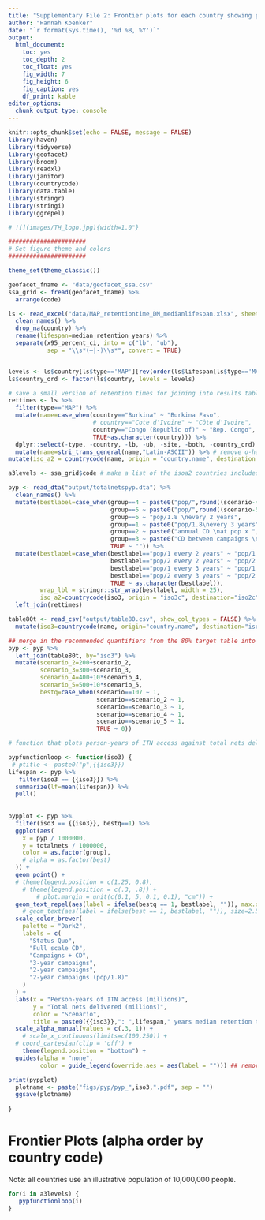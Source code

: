 ```yaml
---
title: "Supplementary File 2: Frontier plots for each country showing person-years of ITN access vs total nets required"
author: "Hannah Koenker"
date: "`r format(Sys.time(), '%d %B, %Y')`"
output:
  html_document:
    toc: yes
    toc_depth: 2
    toc_float: yes
    fig_width: 7
    fig_height: 6
    fig_caption: yes
    df_print: kable
editor_options:
  chunk_output_type: console
---
```


```r
knitr::opts_chunk$set(echo = FALSE, message = FALSE)
library(haven)
library(tidyverse)
library(geofacet)
library(broom)
library(readxl)
library(janitor)
library(countrycode)
library(data.table)
library(stringr)
library(stringi)
library(ggrepel)

# ![](images/TH_logo.jpg){width=1.0"}

######################
# Set figure theme and colors
######################

theme_set(theme_classic())

```


```r
geofacet_fname <- "data/geofacet_ssa.csv"
ssa_grid <- fread(geofacet_fname) %>% 
  arrange(code)
```

```r
ls <- read_excel("data/MAP_retentiontime_DM_medianlifespan.xlsx", sheet="Sheet1") %>%
  clean_names() %>%
  drop_na(country) %>%
  rename(lifespan=median_retention_years) %>%
  separate(x95_percent_ci, into = c("lb", "ub"),
           sep = "\\s*(–|-)\\s*", convert = TRUE)


levels <- ls$country[ls$type=='MAP'][rev(order(ls$lifespan[ls$type=='MAP']))]
ls$country_ord <- factor(ls$country, levels = levels)

# save a small version of retention times for joining into results tables:
rettimes <- ls %>% 
  filter(type=="MAP") %>% 
  mutate(name=case_when(country=="Burkina" ~ "Burkina Faso",
                        # country=="Cote d'Ivoire" ~ "Côte d'Ivoire",
                        country=="Congo (Republic of)" ~ "Rep. Congo",
                        TRUE~as.character(country))) %>% 
  dplyr::select(-type, -country, -lb, -ub, -site, -both, -country_ord) %>% 
  mutate(name=stri_trans_general(name,"Latin-ASCII")) %>% # remove o-hat from Cote d'Ivoire
mutate(iso_a2 = countrycode(name, origin = "country.name", destination = "iso2c"))

a3levels <- ssa_grid$code # make a list of the isoa2 countries included in retention times for later
```

```r
pyp <- read_dta("output/totalnetspyp.dta") %>% 
  clean_names() %>% 
  mutate(bestlabel=case_when(group==4 ~ paste0("pop/",round((scenario-400)/10, digits=1), " \nevery 3 years"),
                             group==5 ~ paste0("pop/",round((scenario-500)/10, digits=1), " \nevery 2 years"),
                             group==6 ~ "pop/1.8 \nevery 2 years",
                             group==1 ~ paste0("pop/1.8\nevery 3 years"),
                             group==2 ~ paste0("annual CD \nat pop x ",(scenario-200),"%"),
                             group==3 ~ paste0("CD between campaigns \nat pop x ",(scenario-300),"%"),
                             TRUE ~ "")) %>% 
  mutate(bestlabel=case_when(bestlabel=="pop/1 every 2 years" ~ "pop/1.0 \nevery 2 years",
                             bestlabel=="pop/2 every 2 years" ~ "pop/2.0 \nevery 2 years",
                             bestlabel=="pop/1 every 3 years" ~ "pop/1.0 \nevery 3 years",
                             bestlabel=="pop/2 every 3 years" ~ "pop/2.0 \nevery 3 years",
                             TRUE ~ as.character(bestlabel)),
         wrap_lbl = stringr::str_wrap(bestlabel, width = 25),
         iso_a2=countrycode(iso3, origin = "iso3c", destination="iso2c")) %>% 
  left_join(rettimes)

table80t <- read_csv("output/table80.csv", show_col_types = FALSE) %>% 
  mutate(iso3=countrycode(name, origin="country.name", destination="iso3c"))

## merge in the recommended quantifiers from the 80% target table into the PYP df:
pyp <- pyp %>% 
  left_join(table80t, by="iso3") %>% 
  mutate(scenario_2=200+scenario_2,
         scenario_3=300+scenario_3,
         scenario_4=400+10*scenario_4,
         scenario_5=500+10*scenario_5,
         bestq=case_when(scenario==107 ~ 1,
                         scenario==scenario_2 ~ 1,
                         scenario==scenario_3 ~ 1,
                         scenario==scenario_4 ~ 1,
                         scenario==scenario_5 ~ 1,
                         TRUE ~ 0))

```


```r
# function that plots person-years of ITN access against total nets delivered for each country; showing only the points within each distribution strategy that provide the maximum PYP, for readability

pypfunctionloop <- function(iso3) {
 # ptitle <- paste0("p",{{iso3}})
lifespan <- pyp %>% 
   filter(iso3 == {{iso3}}) %>% 
  summarize(lf=mean(lifespan)) %>% 
  pull()
  
            
pypplot <- pyp %>%
  filter(iso3 == {{iso3}}, bestq==1) %>%
  ggplot(aes(
    x = pyp / 1000000,
    y = totalnets / 1000000,
    color = as.factor(group),
    # alpha = as.factor(best)
  )) +
  geom_point() +
  # theme(legend.position = c(1.25, 0.8),
    # theme(legend.position = c(.3, .8)) +
        # plot.margin = unit(c(0.1, 5, 0.1, 0.1), "cm")) +
  geom_text_repel(aes(label = ifelse(bestq == 1, bestlabel, "")), max.overlaps=10, hjust=0, size=2.5) + #  force=3, xlim = c(0, 300)
    # geom_text(aes(label = ifelse(best == 1, bestlabel, "")), size=2.5, fontface="bold", hjust=-.1, vjust=-.2) +
  scale_color_brewer(
    palette = "Dark2",
    labels = c(
      "Status Quo",
      "Full scale CD",
      "Campaigns + CD",
      "3-year campaigns",
      "2-year campaigns",
      "2-year campaigns (pop/1.8)"
    )
  ) +
  labs(x = "Person-years of ITN access (millions)",
       y = "Total nets delivered (millions)",
       color = "Scenario",
       title = paste0({{iso3}},": ",lifespan," years median retention time")) +
  scale_alpha_manual(values = c(.3, 1)) +
    # scale_x_continuous(limits=c(100,250)) +
  # coord_cartesian(clip = 'off') +
    theme(legend.position = "bottom") +
  guides(alpha = "none",
         color = guide_legend(override.aes = aes(label = ""))) ## remove the "a" from the marker in legend

print(pypplot)
  plotname <- paste("figs/pyp/pyp_",iso3,".pdf", sep = "")
  ggsave(plotname)
  
}

```

# Frontier Plots (alpha order by country code)

Note: all countries use an illustrative population of 10,000,000 people.

```r
for(i in a3levels) {
   pypfunctionloop(i)
}
```
